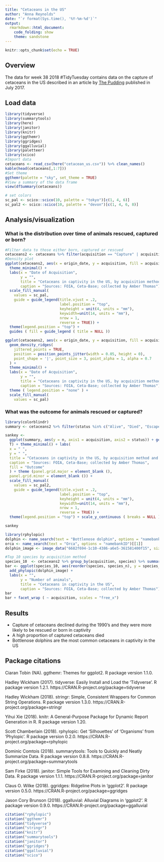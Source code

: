 ---
title: "Cetaceans in the US"
author: "Anna Reynolds"
date: "`r format(Sys.time(), '%Y-%m-%d')`"
output: 
  rmarkdown::html_document:
    code_folding: show
    theme: sandstone
---

```{r setup, include=FALSE}
knitr::opts_chunk$set(echo = TRUE)
```

## Overview
The data for week 38 2018 #TidyTuesday contains data on the capture of cetaceans in the US described in an article by [The Pudding](https://pudding.cool/2017/07/cetaceans/) published in July 2017.

## Load data
```{r load, warning=FALSE, message=FALSE}
library(tidyverse)
library(summarytools)
library(here)
library(janitor)
library(knitr)
library(ggthemr)
library(ggridges)
library(ggalluvial)
library(paletteer)
library(scico)
#Import data
cetaceans <- read_csv(here("cetacean_us.csv")) %>% clean_names()
kable(head(cetaceans[,1:7])) 
#Set theme
ggthemr(palette = "sky", set_theme = TRUE)
#View a summary of the data frame
view(dfSummary(cetaceans))

# set colors
sc_pal <- scico::scico(10, palette = "tokyo")[c(1, 4, 6)]
sc_pal2 <- scico::scico(10, palette = "devon")[c(1, 4, 6, 8)]
```

## Analysis/visualization
### What is the distribution over time of animals rescued, captured or born?

```{r density plot, warning=FALSE, message=FALSE}
#Filter data to those either born, captured or rescued
cetaceans2 <- cetaceans %>% filter(acquisition == "Capture" | acquisition == "Born" | acquisition == "Rescue")
#Density plot
ggplot(cetaceans2, aes(x = origin_date, y = acquisition, fill = acquisition)) + geom_density_ridges(scale = 0.9, alpha = 0.7, quantile_lines = TRUE, quantiles = 2) + guides(colour = FALSE) +
  theme_minimal() +
  labs(x = "Date of Acquisition",
       y = "",
       title = "Cetaceans in captivity in the US, by acquisition method",
       caption = "Sources: FOIA, Ceta-Base; collected by Amber Thomas") +
  scale_fill_manual(
    values = sc_pal,
    guide = guide_legend(title.vjust = .2,
                         label.position = "top",
                         keyheight = unit(4, units = "mm"),
                         keywidth=unit(14, units = "mm"), 
                         nrow = 1,
                         reverse = TRUE)) +
  theme(legend.position = "top") + 
  guides ( fill = guide_legend ( title = NULL ))
```

```{r density plot + strip, warning=FALSE, message=FALSE}
ggplot(cetaceans2, aes(x = origin_date, y = acquisition, fill = acquisition)) +
  geom_density_ridges(
    jittered_points = TRUE,
    position = position_points_jitter(width = 0.05, height = 0),
    point_shape = '|', point_size = 3, point_alpha = 1, alpha = 0.7
  ) +
  theme_minimal() +
  labs(x = "Date of Acquisition",
       y = "",
       title = "Cetaceans in captivity in the US, by acquisition method",
       caption = "Sources: FOIA, Ceta-Base; collected by Amber Thomas") + 
  theme ( legend.position = "none" ) +
  scale_fill_manual(
    values = sc_pal)
```


### What was the outcome for animals rescued or captured?
```{r sankey, fig.height=10, fig.wdith=16, message=FALSE, warning=FALSE}
library(colorblindr)
summary <- cetaceans2 %>% filter(status %in% c("Alive", "Died", "Escaped", "Released")) %>%  mutate(status = fct_lump(status, n = 9)) %>% group_by(acquisition, status) %>% summarise(n = n())

sankey <-
  ggplot(summary, aes(y = n, axis1 = acquisition, axis2 = status)) + geom_alluvium(aes(fill = status)) + geom_stratum(fill = "lightgrey", color = "white", size = 1) + geom_text(stat = "stratum", label.strata =
  T) + theme_minimal() + labs(
  x = " ",
  y = " ",
  title = "Cetaceans in captivity in the US, by acquisition method and outcome",
  caption = "Sources: FOIA, Ceta-Base; collected by Amber Thomas",
  fill = "Outcome"
  ) + theme (panel.grid.major = element_blank (),
  panel.grid.minor = element_blank ()) +
  scale_fill_manual(
    values = sc_pal2,
    guide = guide_legend(title.vjust = .2,
                         label.position = "top",
                         keyheight = unit(4, units = "mm"),
                         keywidth=unit(14, units = "mm"), 
                         nrow = 1,
                         reverse = TRUE)) +
  theme(legend.position = "top") + scale_y_continuous ( breaks = NULL ) + scale_x_continuous ( breaks = NULL )

sankey

```

```{r import silhouettes}
library(rphylopic)
dolphin <- name_search(text = "Bottlenose dolphin", options = "namebankID")[[1]]
orca <- name_search(text = "Orca", options = "namebankID")[[1]]
dolphin_image <- image_data("6682f694-1c10-4386-a6e5-361581400f15", size = 128)[[1]]
```

```{r}
#Top 10 species by acquisition method
species_10  <- cetaceans2 %>% group_by(acquisition, species) %>% summarise(species_n = n()) %>% top_n(species_n,n=10)
bar <- ggplot(species_10, aes(reorder(species, species_n), y = species_n)) + geom_bar(stat = "identity") + coord_flip() +
  add_phylopic(dolphin_image) +
  labs(x = "",
       y = "Number of animals",
       title = "Cetaceans in captivity in the US",
       caption = "Sources: FOIA, Ceta-Base; collected by Amber Thomas") 
bar
bar + facet_wrap ( ~ acquisition, scales = "free_x")
```

## Results
+ Capture of cetaceans declined during the 1990's and they were more likely to be rescued or born in captivity
+ A high proportion of captured cetaceans died
+ Bottlenose dolphins are the most common cetaceans in captivity in the US

## Package citations

  Ciaran Tobin (NA). ggthemr: Themes for ggplot2. R package version 1.1.0.

  Hadley Wickham (2017). tidyverse: Easily Install and Load the
  'Tidyverse'. R package version 1.2.1.
  https://CRAN.R-project.org/package=tidyverse
  
  Hadley Wickham (2018). stringr: Simple, Consistent Wrappers for Common
  String Operations. R package version 1.3.0.
  https://CRAN.R-project.org/package=stringr
  
  Yihui Xie (2018). knitr: A General-Purpose Package for Dynamic Report
  Generation in R. R package version 1.20.
  
  Scott Chamberlain (2018). rphylopic: Get 'Silhouettes' of
  'Organisms' from 'Phylopic'. R package version 0.2.0.
  https://CRAN.R-project.org/package=rphylopic
  
  Dominic Comtois (2018). summarytools: Tools to Quickly and Neatly
  Summarize Data. R package version 0.8.8.
  https://CRAN.R-project.org/package=summarytools
  
  Sam Firke (2018). janitor: Simple Tools for Examining and Cleaning
  Dirty Data. R package version 1.1.1.
  https://CRAN.R-project.org/package=janitor
  
  Claus O. Wilke (2018). ggridges: Ridgeline Plots in 'ggplot2'. R
  package version 0.5.0. https://CRAN.R-project.org/package=ggridges
  
  Jason Cory Brunson (2018). ggalluvial: Alluvial Diagrams in
  'ggplot2'. R package version 0.9.0.
  https://CRAN.R-project.org/package=ggalluvial
  

```{r citation, echo=FALSE, eval=FALSE}
citation("rphylopic")
citation("ggthemr")
citation("tidyverse")
citation("stringr")
citation("knitr")
citation("summarytools")
citation("janitor")
citation("ggridges")
citation("ggalluvial")
citation("scico")
```

